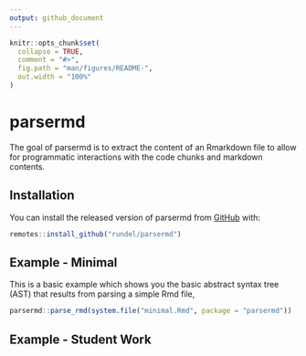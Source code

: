 ```yaml
---
output: github_document
---
```


<!-- README.md is generated from README.Rmd. Please edit that file -->

```r
knitr::opts_chunk$set(
  collapse = TRUE,
  comment = "#>",
  fig.path = "man/figures/README-",
  out.width = "100%"
)
```

# parsermd

<!-- badges: start -->
<!-- badges: end -->

The goal of parsermd is to extract the content of an Rmarkdown file to allow for programmatic interactions with the code chunks and markdown contents.

## Installation

You can install the released version of parsermd from [GitHub](https://github.com/rundel/parsermd) with:

``` r
remotes::install_github("rundel/parsermd")
```

## Example - Minimal

This is a basic example which shows you the basic abstract syntax tree (AST) that results from parsing a simple Rmd file,

```r
parsermd::parse_rmd(system.file("minimal.Rmd", package = "parsermd"))

```

## Example - Student Work


